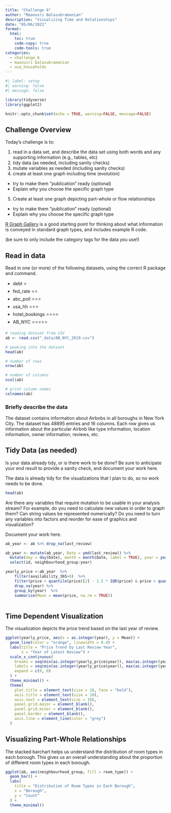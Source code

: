 ```yaml
---
title: "Challenge 6"
author: "Maanusri Balasubramanian"
description: "Visualizing Time and Relationships"
date: "05/06/2023"
format:
  html:
    toc: true
    code-copy: true
    code-tools: true
categories:
  - challenge_6
  - maanusri balasubramanian
  - usa_households
---
```


```r
#| label: setup
#| warning: false
#| message: false

library(tidyverse)
library(ggplot2)

knitr::opts_chunk$set(echo = TRUE, warning=FALSE, message=FALSE)
```

## Challenge Overview

Today's challenge is to:

1)  read in a data set, and describe the data set using both words and any supporting information (e.g., tables, etc)
2)  tidy data (as needed, including sanity checks)
3)  mutate variables as needed (including sanity checks)
4)  create at least one graph including time (evolution)
   - try to make them "publication" ready (optional)
   - Explain why you choose the specific graph type
5)  Create at least one graph depicting part-whole or flow relationships
   - try to make them "publication" ready (optional)
   - Explain why you choose the specific graph type

[R Graph Gallery](https://r-graph-gallery.com/) is a good starting point for thinking about what information is conveyed in standard graph types, and includes example R code.

(be sure to only include the category tags for the data you use!)

## Read in data

Read in one (or more) of the following datasets, using the correct R package and command.

  - debt  ⭐
  - fed_rate ⭐⭐
  - abc_poll ⭐⭐⭐
  - usa_hh ⭐⭐⭐
  - hotel_bookings ⭐⭐⭐⭐
  - AB_NYC ⭐⭐⭐⭐⭐

  

```r
# reading dataset from CSV
ab <- read.csv("_data/AB_NYC_2019.csv")

# peaking into the dataset
head(ab)

# number of rows
nrow(ab)

# number of columns
ncol(ab)

# print column names
colnames(ab)
```

### Briefly describe the data

The dataset contains information about Airbnbs in all boroughs in New York City. The dataset has 48895 entries and 16 columns. Each row gives us information about the particular Airbnb like type information, location information, owner information, reviews, etc.

## Tidy Data (as needed)

Is your data already tidy, or is there work to be done? Be sure to anticipate your end result to provide a sanity check, and document your work here.

The data is already tidy for the visualizations that I plan to do, so no work needs to be done.

```r

head(ab)

```

Are there any variables that require mutation to be usable in your analysis stream? For example, do you need to calculate new values in order to graph them? Can string values be represented numerically? Do you need to turn any variables into factors and reorder for ease of graphics and visualization?

Document your work here.

```r

ab_year <- ab %>% drop_na(last_review)

ab_year <- mutate(ab_year, Date = ymd(last_review)) %>% 
  mutate(day = day(Date), month = month(Date, label = TRUE), year = year(Date)) %>%
  select(id, neighbourhood_group:year)

yearly_price <-ab_year  %>% 
    filter(availability_365>0)  %>% 
    filter(price > quantile(price)[2] - 1.5 * IQR(price) & price < quantile(price)[4] + 1.5 * IQR(price))  %>% 
    drop_na(year) %>%
    group_by(year)  %>%
    summarise(Mean = mean(price, na.rm = TRUE))
  
```


## Time Dependent Visualization

The visualization depicts the price trend based on the last year of review.

```r

ggplot(yearly_price, aes(x = as.integer(year), y = Mean)) +
  geom_line(color = "orange", linewidth = 0.4) +
  labs(title = "Price Trend by Last Review Year",
       x = "Year of Latest Review") +
  scale_x_continuous(
    breaks = seq(min(as.integer(yearly_price$year)), max(as.integer(yearly_price$year)), by = 1),
    labels = seq(min(as.integer(yearly_price$year)), max(as.integer(yearly_price$year)), by = 1),
    expand = c(0, 0)
  ) +
  theme_minimal() +
  theme(
    plot.title = element_text(size = 18, face = "bold"),
    axis.title = element_text(size = 10),
    axis.text = element_text(size = 10),
    panel.grid.major = element_blank(),
    panel.grid.minor = element_blank(),
    panel.border = element_blank(),
    axis.line = element_line(color = "grey")
  )


```


## Visualizing Part-Whole Relationships

The stacked barchart helps us understand the distribution of room types in each borough. This gives us an overall understanding about the proportion of different room types in each borough.

```r

ggplot(ab, aes(neighbourhood_group, fill = room_type)) +
  geom_bar() +
  labs(
    title = "Distribution of Room Types in Each Borough",
    x = "Borough",
    y = "Count"
  ) +
  theme_minimal()

```

